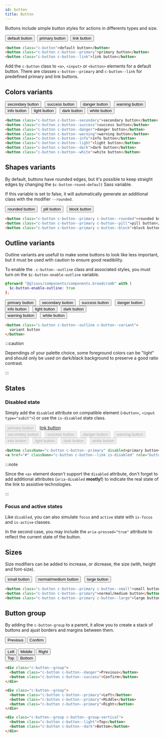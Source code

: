 ```yaml
---
id: button
title: Button
---
```



<Version version="1.0.0" source="glsass-components/_components.button.scss" />

Buttons include simple _button_ styles for actions in differents types and size.

<Example>
  <button className="c-button">default button</button>&nbsp;
  <button className="c-button c-button--primary">primary button</button>&nbsp;
  <button className="c-button c-button--link">link button</button>
</Example>

```html
<button class="c-button">default button</button>
<button class="c-button c-button--primary">primary button</button>
<button class="c-button c-button--link">link button</button>
```

Add the `c-button` class to `<a>`, `<input>` or `<button>` elements for a
default button. There are classes `c-button--primary` and `c-button--link` for
predefined primary and link buttons.

## Colors variants

<Example>
  <button className="c-button c-button--secondary u-mb-3">
    secondary button
  </button>
  &nbsp;
  <button className="c-button c-button--success u-mb-3">success button</button>
  &nbsp;
  <button className="c-button c-button--danger u-mb-3">danger button</button>
  &nbsp;
  <button className="c-button c-button--warning u-mb-3">warning button</button>
  &nbsp;
  <button className="c-button c-button--info u-mb-3">info button</button>&nbsp;
  <button className="c-button c-button--light u-mb-3">light button</button>
  &nbsp;
  <button className="c-button c-button--dark u-mb-3">dark button</button>&nbsp;
  <button className="c-button c-button--white u-mb-3">white button</button>
</Example>

```html
<button class="c-button c-button--secondary">secondary button</button>
<button class="c-button c-button--success">success button</button>
<button class="c-button c-button--danger">danger button</button>
<button class="c-button c-button--warning">warning button</button>
<button class="c-button c-button--info">info button</button>
<button class="c-button c-button--light">light button</button>
<button class="c-button c-button--dark">dark button</button>
<button class="c-button c-button--white">white button</button>
```

## Shapes variants

By default, buttons have rounded edges, but it's possible to keep straight edges
by changing the `$c-button-round-default` Sass variable.

If this variable is set to false, it will automatically generate an additional
class with the modifier `--rounded`.

<Example>
  <button className="c-button c-button--primary c-button--rounded">
    rounded button
  </button>
  &nbsp;
  <button className="c-button c-button--primary c-button--pill">
    pill button
  </button>
  &nbsp;
  <button className="c-button c-button--primary c-button--block u-mt-3">
    block button
  </button>
</Example>

<!-- prettier-ignore-start -->
```html
<button class="c-button c-button--primary c-button--rounded">rounded button</button>
<button class="c-button c-button--primary c-button--pill">pill button</button>
<button class="c-button c-button--primary c-button--block">block button</button>
```
<!-- prettier-ignore-end -->

## Outline variants

Outline variants are usefull to make some buttons to look like less important,
but it must be used with caution to ensure good readibility.

To enable the `.c-button--outline` class and associated styles, you must turn on
the `$c-button-enable-outline` variable.

```scss
@forward "@glsass/components/components.breadcrumb" with (
  $c-button-enable-outline: true
};
```

<Example>
  <div>
    <button className="c-button c-button--outline c-button--primary u-mb-3">
      primary button
    </button>
    &nbsp;
    <button className="c-button c-button--outline c-button--secondary u-mb-3">
      secondary button
    </button>
    &nbsp;
    <button className="c-button c-button--outline c-button--success u-mb-3">
      success button
    </button>
    &nbsp;
    <button className="c-button c-button--outline c-button--danger u-mb-3">
      danger button
    </button>
    &nbsp;
    <button className="c-button c-button--outline c-button--info u-mb-3">
      info button
    </button>
    &nbsp;
    <button className="c-button c-button--outline c-button--light u-mb-3">
      light button
    </button>
    &nbsp;
    <button className="c-button c-button--outline c-button--dark u-mb-3">
      dark button
    </button>
  </div>
  <div className="u-p-2 u-bg-black">
    <button className="c-button c-button--outline c-button--warning u-mb-3">
      warning button
    </button>
    &nbsp;
    <button className="c-button c-button--outline c-button--white u-mb-3">
      white button
    </button>
  </div>
</Example>

```html
<button class="c-button c-button--outline c-button--variant">
  variant button
</button>
```

:::caution

Dependings of your palette choice, some foreground colors can be "light" and
should only be used on dark/black background to preserve a good ratio contrast.

:::

## States

### Disabled state

Simply add the `disabled` attribute on compatible element (`<button>`,
`<input type="subit">`) or use the `is-disabled` state class.

<Example>
  <button className="c-button c-button--primary u-mb-3" disabled>
    primary button
  </button>
  &nbsp;
  <a
    href="#"
    className="c-button c-button--link is-disabled u-mb-3"
    role="button"
    aria-disabled="true"
    tabIndex="-1"
  >
    link button
  </a>
  <br />
  <button className="c-button c-button--secondary u-mb-3" disabled>
    secondary button
  </button>
  &nbsp;
  <button className="c-button c-button--success u-mb-3" disabled>
    success button
  </button>
  &nbsp;
  <button className="c-button c-button--danger u-mb-3" disabled>
    danger button
  </button>
  &nbsp;
  <button className="c-button c-button--warning u-mb-3" disabled>
    warning button
  </button>
  &nbsp;
  <button className="c-button c-button--info u-mb-3" disabled>
    info button
  </button>
  &nbsp;
  <button className="c-button c-button--light u-mb-3" disabled>
    light button
  </button>
  &nbsp;
  <button className="c-button c-button--dark u-mb-3" disabled>
    dark button
  </button>
  &nbsp;
  <button className="c-button c-button--white u-mb-3" disabled>
    white button
  </button>
</Example>

<!-- prettier-ignore-start -->
```html
<button className="c-button c-button--primary" disabled>primary button</button>
<a href="#" className="c-button c-button--link is-disabled" role="button" aria-disabled="true" tabindex="-1">link button</a>
```
<!-- prettier-ignore-end -->

:::note

Since the `<a>` element doesn't support the `disabled` attribute, don't forget
to add additional attributes (`aria-disabled` **mostly!**) to indicate the real
state of the link to assistive technologies.

:::

### Focus and active states

Like `disabled`, you can also simulate `focus` and `active` state with
`is-focus` and `is-active` classes.

In the second case, you may include the `aria-pressed="true"` attribute to
reflect the current state of the button.

## Sizes

Size modifiers can be added to increase, or dicrease, the size (with, height and
font-size).

<Example>
  <button className="c-button c-button--primary c-button--small">
    small button
  </button>
  &nbsp;
  <button className="c-button c-button--primary">normal/medium button</button>
  &nbsp;
  <button className="c-button c-button--primary c-button--large">
    large button
  </button>
</Example>

```html
<button class="c-button c-button--primary c-button--small">small button</button>
<button class="c-button c-button--primary">normal/medium button</button>
<button class="c-button c-button--primary c-button--large">large button</button>
```

## Button group

By adding the `c-button-group` to a parent, it allow you to create a stack of
buttons and ajust borders and margins between them.

<Example>
  <div className="u-mb-2" style={{ width: '100%' }}>
    <div className="c-button--group">
      <button className="c-button c-button--danger">Previous</button>
      <button className="c-button c-button--success">Confirm</button>
    </div>
    &nbsp;
    <div className="c-button--group">
      <button className="c-button c-button--primary">Left</button>
      <button className="c-button c-button--primary">Middle</button>
      <button className="c-button c-button--primary">Right</button>
    </div>
  </div>
  <div className="c-button--group c-button--group-vertical">
    <button className="c-button c-button--light">Top</button>
    <button className="c-button c-button--dark">Bottom</button>
  </div>
</Example>

```html
<div class="c-button--group">
  <button class="c-button c-button--danger">Previous</button>
  <button class="c-button c-button--success">Confirm</button>
</div>

<div class="c-button--group">
  <button class="c-button c-button--primary">Left</button>
  <button class="c-button c-button--primary">Middle</button>
  <button class="c-button c-button--primary">Right</button>
</div>

<div class="c-button--group c-button--group-vertical">
  <button class="c-button c-button--light">Top</button>
  <button class="c-button c-button--dark">Bottom</button>
</div>
```
